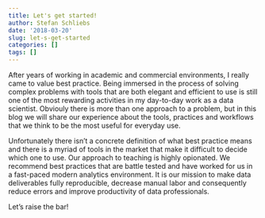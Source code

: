 ```yaml
---
title: Let's get started!
author: Stefan Schliebs
date: '2018-03-20'
slug: let-s-get-started
categories: []
tags: []
---
```


After years of working in academic and commercial environments, I really came to value best practice. Being immersed in the process of solving complex problems with tools that are both elegant and efficient to use is still one of the most rewarding activities in my day-to-day work as a data scientist. Obviouly there is more than one approach to a problem, but in this blog we will share our experience about the tools, practices and workflows that we think to be the most useful for everyday use.

<!--more-->

Unfortunately there isn't a concrete definition of what best practice means and there is a myriad of tools in the market that make it difficult to decide which one to use. Our approach to teaching is highly opionated. We recommend best practices that are battle tested and have worked for us in a fast-paced modern analytics environment. It is our mission to make data deliverables fully reproducible, decrease manual labor and consequently reduce errors and improve productivity of data professionals. 

Let's raise the bar!
